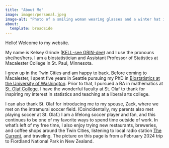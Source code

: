 ```yaml
---
title: "About Me"
image: images/personal.jpeg
image-alt: "Photo of a smiling woman wearing glasses and a winter hat in front of a beautiful New Zealand landscape"
about: 
  template: broadside
---
```


Hello! Welcome to my website.

My name is Kelsey Grinde ([KELL-see GRIN-dee](https://namedrop.io/kelseygrinde)) and I use the pronouns she/her/hers. 
I am a biostatistician and Assistant Professor of Statistics at Macalester College in St. Paul, Minnesota. 

I grew up in the Twin Cities and am happy to back.
Before coming to Macalester, I spent five years in Seattle pursuing my PhD in [Biostatistics at the University of Washington](https://www.biostat.washington.edu/). 
Prior to that, I pursued a BA in mathematics at [St. Olaf College](https://wp.stolaf.edu/mscs/). 
I have the wonderful faculty at St. Olaf to thank for inspiring my interest in statistics and teaching at a liberal arts college. 

I can also thank St. Olaf for introducing me to my spouse, Zack, where we met on the intramural soccer field. 
(Coincidentally, my parents also met playing soccer at St. Olaf.) 
I am a lifelong soccer player and fan, and this continues to be one of my favorite ways to spend time outside of work. 
In what's left of my free time, I also enjoy trying new restaurants, breweries, and coffee shops around the Twin Cities, listening to local radio station [The Current](https://www.thecurrent.org/), and traveling. 
The picture on this page is from a February 2024 trip to Fiordland National Park in New Zealand. 

